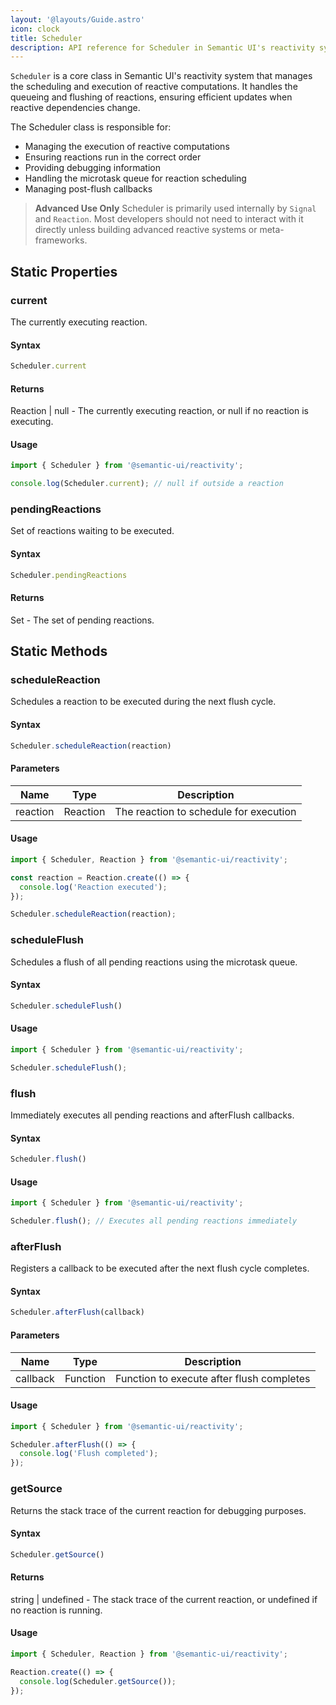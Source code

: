 ```yaml
---
layout: '@layouts/Guide.astro'
icon: clock
title: Scheduler
description: API reference for Scheduler in Semantic UI's reactivity system
---
```


`Scheduler` is a core class in Semantic UI's reactivity system that manages the scheduling and execution of reactive computations. It handles the queueing and flushing of reactions, ensuring efficient updates when reactive dependencies change.

The Scheduler class is responsible for:
- Managing the execution of reactive computations
- Ensuring reactions run in the correct order
- Providing debugging information
- Handling the microtask queue for reaction scheduling
- Managing post-flush callbacks


> **Advanced Use Only** Scheduler is primarily used internally by `Signal` and `Reaction`. Most developers should not need to interact with it directly unless building advanced reactive systems or meta-frameworks.

## Static Properties

### current

The currently executing reaction.

#### Syntax
```javascript
Scheduler.current
```

#### Returns

Reaction | null - The currently executing reaction, or null if no reaction is executing.

#### Usage

```javascript
import { Scheduler } from '@semantic-ui/reactivity';

console.log(Scheduler.current); // null if outside a reaction
```

### pendingReactions

Set of reactions waiting to be executed.

#### Syntax
```javascript
Scheduler.pendingReactions
```

#### Returns

Set - The set of pending reactions.

## Static Methods

### scheduleReaction

Schedules a reaction to be executed during the next flush cycle.

#### Syntax
```javascript
Scheduler.scheduleReaction(reaction)
```

#### Parameters

| Name | Type | Description |
|------|------|-------------|
| reaction | Reaction | The reaction to schedule for execution |

#### Usage

```javascript
import { Scheduler, Reaction } from '@semantic-ui/reactivity';

const reaction = Reaction.create(() => {
  console.log('Reaction executed');
});

Scheduler.scheduleReaction(reaction);
```

### scheduleFlush

Schedules a flush of all pending reactions using the microtask queue.

#### Syntax
```javascript
Scheduler.scheduleFlush()
```

#### Usage

```javascript
import { Scheduler } from '@semantic-ui/reactivity';

Scheduler.scheduleFlush();
```

### flush

Immediately executes all pending reactions and afterFlush callbacks.

#### Syntax
```javascript
Scheduler.flush()
```

#### Usage

```javascript
import { Scheduler } from '@semantic-ui/reactivity';

Scheduler.flush(); // Executes all pending reactions immediately
```

### afterFlush

Registers a callback to be executed after the next flush cycle completes.

#### Syntax
```javascript
Scheduler.afterFlush(callback)
```

#### Parameters

| Name | Type | Description |
|------|------|-------------|
| callback | Function | Function to execute after flush completes |

#### Usage

```javascript
import { Scheduler } from '@semantic-ui/reactivity';

Scheduler.afterFlush(() => {
  console.log('Flush completed');
});
```

### getSource

Returns the stack trace of the current reaction for debugging purposes.

#### Syntax
```javascript
Scheduler.getSource()
```

#### Returns

string | undefined - The stack trace of the current reaction, or undefined if no reaction is running.

#### Usage

```javascript
import { Scheduler, Reaction } from '@semantic-ui/reactivity';

Reaction.create(() => {
  console.log(Scheduler.getSource());
});
```


